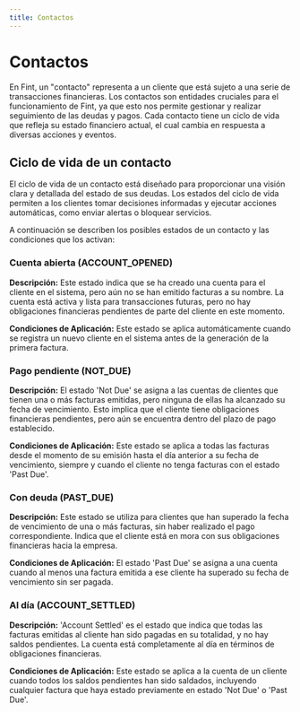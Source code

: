 ```yaml
---
title: Contactos
---
```


# Contactos

En Fint, un "contacto" representa a un cliente que está sujeto a una serie de transacciones financieras. Los contactos son entidades cruciales para el funcionamiento de Fint, ya que esto nos permite gestionar y realizar seguimiento de las deudas y pagos. Cada contacto tiene un ciclo de vida que refleja su estado financiero actual, el cual cambia en respuesta a diversas acciones y eventos.

## Ciclo de vida de un contacto

El ciclo de vida de un contacto está diseñado para proporcionar una visión clara y detallada del estado de sus deudas. Los estados del ciclo de vida permiten a los clientes tomar decisiones informadas y ejecutar acciones automáticas, como enviar alertas o bloquear servicios.

A continuación se describen los posibles estados de un contacto y las condiciones que los activan:

### Cuenta abierta (ACCOUNT_OPENED)

**Descripción:** Este estado indica que se ha creado una cuenta para el cliente en el sistema, pero aún no se han emitido facturas a su nombre. La cuenta está activa y lista para transacciones futuras, pero no hay obligaciones financieras pendientes de parte del cliente en este momento.

**Condiciones de Aplicación:** Este estado se aplica automáticamente cuando se registra un nuevo cliente en el sistema antes de la generación de la primera factura.

### Pago pendiente (NOT_DUE)

**Descripción:** El estado 'Not Due' se asigna a las cuentas de clientes que tienen una o más facturas emitidas, pero ninguna de ellas ha alcanzado su fecha de vencimiento. Esto implica que el cliente tiene obligaciones financieras pendientes, pero aún se encuentra dentro del plazo de pago establecido.

**Condiciones de Aplicación:** Este estado se aplica a todas las facturas desde el momento de su emisión hasta el día anterior a su fecha de vencimiento, siempre y cuando el cliente no tenga facturas con el estado 'Past Due'.

### Con deuda (PAST_DUE)

**Descripción:** Este estado se utiliza para clientes que han superado la fecha de vencimiento de una o más facturas, sin haber realizado el pago correspondiente. Indica que el cliente está en mora con sus obligaciones financieras hacia la empresa.

**Condiciones de Aplicación:** El estado 'Past Due' se asigna a una cuenta cuando al menos una factura emitida a ese cliente ha superado su fecha de vencimiento sin ser pagada.

### Al día (ACCOUNT_SETTLED)

**Descripción:** 'Account Settled' es el estado que indica que todas las facturas emitidas al cliente han sido pagadas en su totalidad, y no hay saldos pendientes. La cuenta está completamente al día en términos de obligaciones financieras.

**Condiciones de Aplicación:** Este estado se aplica a la cuenta de un cliente cuando todos los saldos pendientes han sido saldados, incluyendo cualquier factura que haya estado previamente en estado 'Not Due' o 'Past Due'.